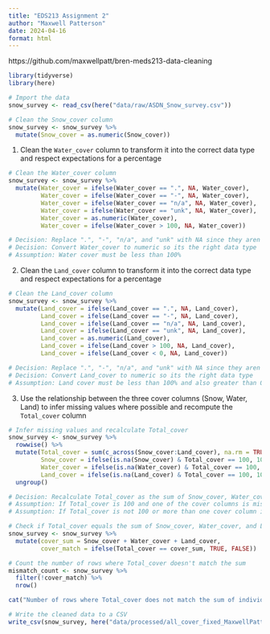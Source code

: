 ```yaml
---
title: "EDS213 Assignment 2"
author: "Maxwell Patterson"
date: 2024-04-16
format: html
---
```


https://github.com/maxwellpatt/bren-meds213-data-cleaning


```r
library(tidyverse)
library(here)
```

```r
# Import the data
snow_survey <- read_csv(here("data/raw/ASDN_Snow_survey.csv"))
```
```r
# Clean the Snow_cover column
snow_survey <- snow_survey %>%
  mutate(Snow_cover = as.numeric(Snow_cover))
```


1. Clean the `Water_cover` column to transform it into the correct data type and respect expectations for a percentage

```r
# Clean the Water_cover column
snow_survey <- snow_survey %>%
  mutate(Water_cover = ifelse(Water_cover == ".", NA, Water_cover),
         Water_cover = ifelse(Water_cover == "-", NA, Water_cover),
         Water_cover = ifelse(Water_cover == "n/a", NA, Water_cover),
         Water_cover = ifelse(Water_cover == "unk", NA, Water_cover),
         Water_cover = as.numeric(Water_cover),
         Water_cover = ifelse(Water_cover > 100, NA, Water_cover))

# Decision: Replace ".", "-", "n/a", and "unk" with NA since they aren't valid percentage values
# Decision: Convert Water_cover to numeric so its the right data type
# Assumption: Water cover must be less than 100%
```


2. Clean the `Land_cover` column to transform it into the correct data type and respect expectations for a percentage

```r
# Clean the Land_cover column
snow_survey <- snow_survey %>%
  mutate(Land_cover = ifelse(Land_cover == ".", NA, Land_cover),
         Land_cover = ifelse(Land_cover == "-", NA, Land_cover),
         Land_cover = ifelse(Land_cover == "n/a", NA, Land_cover),
         Land_cover = ifelse(Land_cover == "unk", NA, Land_cover),
         Land_cover = as.numeric(Land_cover),
         Land_cover = ifelse(Land_cover > 100, NA, Land_cover),
         Land_cover = ifelse(Land_cover < 0, NA, Land_cover))

# Decision: Replace ".", "-", "n/a", and "unk" with NA since they aren't valid percentage values
# Decision: Convert Land_cover to numeric so its the right data type
# Assumption: Land cover must be less than 100% and also greater than 0%

```


3. Use the relationship between the three cover columns (Snow, Water, Land) to infer missing values where possible and recompute the `Total_cover` column

```r
# Infer missing values and recalculate Total_cover
snow_survey <- snow_survey %>%
  rowwise() %>%
  mutate(Total_cover = sum(c_across(Snow_cover:Land_cover), na.rm = TRUE),
         Snow_cover = ifelse(is.na(Snow_cover) & Total_cover == 100, 100 - Water_cover - Land_cover, Snow_cover),
         Water_cover = ifelse(is.na(Water_cover) & Total_cover == 100, 100 - Snow_cover - Land_cover, Water_cover),
         Land_cover = ifelse(is.na(Land_cover) & Total_cover == 100, 100 - Snow_cover - Water_cover, Land_cover)) %>%
  ungroup()

# Decision: Recalculate Total_cover as the sum of Snow_cover, Water_cover, and Land_cover
# Assumption: If Total_cover is 100 and one of the cover columns is missing, the missing value can be inferred to be 0 from the other two columns
# Assumption: If Total_cover is not 100 or more than one cover column is missing then no inference is made, and missing values remain as NA
```

```r
# Check if Total_cover equals the sum of Snow_cover, Water_cover, and Land_cover
snow_survey <- snow_survey %>%
  mutate(cover_sum = Snow_cover + Water_cover + Land_cover,
         cover_match = ifelse(Total_cover == cover_sum, TRUE, FALSE))

# Count the number of rows where Total_cover doesn't match the sum
mismatch_count <- snow_survey %>%
  filter(!cover_match) %>%
  nrow()

cat("Number of rows where Total_cover does not match the sum of individual covers:", mismatch_count, "\n")
```

```r
# Write the cleaned data to a CSV
write_csv(snow_survey, here("data/processed/all_cover_fixed_MaxwellPatterson.csv"))
```


